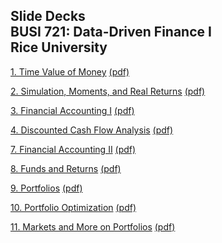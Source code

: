## Slide Decks<br>BUSI 721: Data-Driven Finance I<br>Rice University<br>


[1. Time Value of Money](01-time_value_of_money.slides.html){target="_blank"} [(pdf)](pdfs/01-time_value_of_money.slides.pdf){target="_blank"}

[2. Simulation, Moments, and Real Returns](02-simulation.slides.html){target="_blank"} [(pdf)](pdfs/02-simulation.slides.pdf){target="_blank"}

[3. Financial Accounting I](03-financial_accounting_1.slides.html){target="_blank"} [(pdf)](pdfs/03-financial_accounting_1.slides.pdf){target="_blank"}

[4. Discounted Cash Flow Analysis](04-dcf_analysis.slides.html){target="_blank"} [(pdf)](pdfs/04-dcf_analysis.slides.pdf){target="_blank"}

[7. Financial Accounting II](07-financial_accounting_2.slides.html){target="_blank"} [(pdf)](pdfs/07-financial_accounting_2.slides.pdf){target="_blank"}

[8. Funds and Returns](08-funds_and_returns.slides.html){target="_blank"} [(pdf)](pdfs/08-funds_and_returns.slides.pdf){target="_blank"}

[9. Portfolios](09-portfolios.slides.html){target="_blank"} [(pdf)](pdfs/09-portfolios.slides.pdf){target="_blank"}

[10. Portfolio Optimization](10-portfolio_optimization.slides.html){target="_blank"} [(pdf)](pdfs/10-portfolio_optimization.slides.pdf){target="_blank"}

[11. Markets and More on Portfolios](11-markets_portfolios.slides.html){target="_blank"} [(pdf)](pdfs/11-markets_portfolios.slides.pdf){target="_blank"}